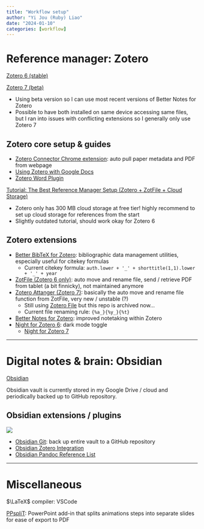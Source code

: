 ```yaml
---
title: "Workflow setup"
author: "Yi Jou (Ruby) Liao"
date: "2024-01-10"
categories: [workflow]
---
```


# Reference manager: Zotero
[Zotero 6 (stable)](https://www.zotero.org/download/)

[Zotero 7 (beta)](https://www.zotero.org/support/beta_builds)

- Using beta version so I can use most recent versions of Better Notes for Zotero
- Possible to have both installed on same device accessing same files, but I ran into issues with conflicting extensions so I generally only use Zotero 7

## Zotero core setup & guides

- [Zotero Connector Chrome extension](https://chromewebstore.google.com/detail/zotero-connector/ekhagklcjbdpajgpjgmbionohlpdbjgc): auto pull paper metadata and PDF from webpage
- [Using Zotero with Google Docs](https://www.zotero.org/support/google_docs)
- [Zotero Word Plugin](https://www.zotero.org/support/word_processor_plugin_usage)

[Tutorial: The Best Reference Manager Setup (Zotero + ZotFile + Cloud Storage)](https://www.researchgate.net/publication/325828616_Tutorial_The_Best_Reference_Manager_Setup_Zotero_ZotFile_Cloud_Storage)

- Zotero only has 300 MB cloud storage at free tier! highly recommend to set up cloud storage for references from the start
- Slightly outdated tutorial, should work okay for Zotero 6

## Zotero extensions

- [Better BibTeX for Zotero](https://retorque.re/zotero-better-bibtex/): bibliographic data management utilities, especially useful for citekey formulas
	- Current citekey formula: `auth.lower + '_' + shorttitle(1,1).lower + '_' + year`
- [ZotFile (Zotero 6 only)](http://zotfile.com/): auto move and rename file, send / retrieve PDF from tablet (a bit finnicky), not maintained anymore
- [Zotero Attanger (Zotero 7)](https://github.com/MuiseDestiny/zotero-attanger): basically the auto move and rename file function from ZotFile, very new / unstable (?)
	- Still using [Zotero File](https://github.com/lychichem/zotero-file) but this repo is archived now...
	- Current file renaming rule: `{%a_}{%y_}{%t}`
- [Better Notes for Zotero](https://github.com/windingwind/zotero-better-notes): improved notetaking within Zotero
- [Night for Zotero 6](https://github.com/tefkah/zotero-night): dark mode toggle
	- [Night for Zotero 7](https://github.com/tefkah/zotero-night/tree/zotero-7)

----

# Digital notes & brain: Obsidian
[Obsidian](https://obsidian.md/)

Obsidian vault is currently stored in my Google Drive / cloud and periodically backed up to GitHub repository.

## Obsidian extensions / plugins
![](ObsidianPlugins_240110.png)

- [Obsidian Git](https://github.com/denolehov/obsidian-git): back up entire vault to a GitHub repository
- [Obsidian Zotero Integration](https://github.com/mgmeyers/obsidian-zotero-integration)
- [Obsidian Pandoc Reference List](https://github.com/mgmeyers/obsidian-pandoc-reference-list)

----



# Miscellaneous

$\LaTeX$ compiler: VSCode

[PPspliT](https://github.com/maxonthegit/PPspliT): PowerPoint add-in that splits animations steps into separate slides for ease of export to PDF